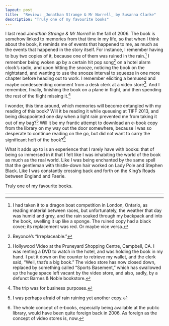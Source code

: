 ```yaml
---
layout: post
title:  "Review: _Jonathan Strange & Mr Norrell_ by Susanna Clarke"
description: "Truly one of my favourite books"
---
```


I last read _Jonathan Strange & Mr Norrell_ in the fall of 2006. The book is somehow linked to memories from that time in my life, so that when I think about the book, it reminds me of events that happened to me, as much as the events that happened in the story itself. For instance, I remember having to buy two copies of it, because one of them was ruined in the rain.[^1] I remember being woken up by a certain hit pop song[^2] on a hotel alarm clock’s radio, and upon hitting the snooze, noticing the book on the nightstand, and wanting to use the snooze interval to squeeze in one more chapter before heading out to work. I remember eliciting a bemused and maybe condescending comment from a desk clerk at a video store[^3]. And I remember, finally, finishing the book on a plane in flight, and then spending the rest of the flight missing it.[^4]

I wonder, this time around, which memories will become entangled with my reading of this book? Will it be reading it while queueing at TIFF 2013, and being disappointed one day when a light rain prevented me from taking it out of my bag?[^5] Will it be my frantic attempt to download an e-book copy from the library on my way out the door somewhere, because I was so desperate to continue reading on the go, but did not want to carry the significant heft of the book?[^6]

What it adds up to is an experience that I rarely have with books: that of being so immersed in it that I felt like I was inhabiting the world of the book as much as the real world. Like I was being enchanted by the same spell that the gentleman with thistle-down hair worked on Lady Pole and Stephen Black. Like I was constantly crossing back and forth on the King’s Roads between England and Faerie.

Truly one of my favourite books.

---

[^1]: I had taken it to a dragon boat competition in London, Ontario, as reading material between races, but unfortunately, the weather that day was humid and grey, and the rain soaked through my backpack and into the book, swelling it up like a sponge. The ruined copy had a black cover; its replacement was red. Or maybe vice versa.

[^2]: Beyoncé’s “Irreplaceable.”

[^3]: Hollywood Video at the Pruneyard Shopping Centre, Campbell, CA. I was renting a DVD to watch in the hotel, and was holding the book in my hand. I put it down on the counter to retrieve my wallet, and the clerk said, “Well, that’s a big book.” The video store has now closed down, replaced by something called “Sports Basement,” which has swallowed up the huge space left vacant by the video store, and also, sadly, by a defunct Barnes & Noble bookstore.

[^4]: The trip was for business purposes.

[^5]: I was perhaps afraid of rain ruining yet another copy.

[^6]: The whole concept of e-books, especially being available at the public library, would have been quite foreign back in 2006. As foreign as the concept of video stores is, now.